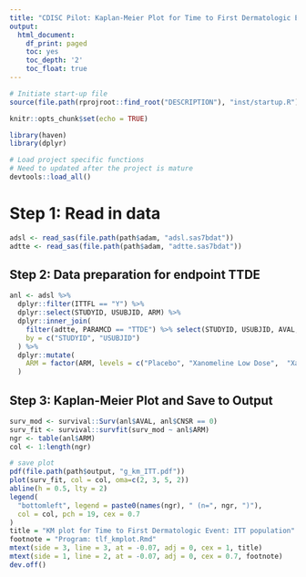 ```yaml
---
title: "CDISC Pilot: Kaplan-Meier Plot for Time to First Dermatologic Event"
output:
  html_document:
    df_print: paged
    toc: yes
    toc_depth: '2'
    toc_float: true
---
```


```r
# Initiate start-up file
source(file.path(rprojroot::find_root("DESCRIPTION"), "inst/startup.R"))
```

```r
knitr::opts_chunk$set(echo = TRUE)

library(haven) 
library(dplyr)

# Load project specific functions
# Need to updated after the project is mature
devtools::load_all() 
```

# Step 1: Read in data

```r
adsl <- read_sas(file.path(path$adam, "adsl.sas7bdat"))
adtte <- read_sas(file.path(path$adam, "adtte.sas7bdat")) 
```

## Step 2: Data preparation for endpoint TTDE
```r
anl <- adsl %>% 
  dplyr::filter(ITTFL == "Y") %>%
  dplyr::select(STUDYID, USUBJID, ARM) %>%
  dplyr::inner_join(
    filter(adtte, PARAMCD == "TTDE") %>% select(STUDYID, USUBJID, AVAL, CNSR),
    by = c("STUDYID", "USUBJID")
  ) %>%
  dplyr::mutate(
    ARM = factor(ARM, levels = c("Placebo", "Xanomeline Low Dose",  "Xanomeline High Dose"))
  )
```

## Step 3: Kaplan-Meier Plot and Save to Output
```r
surv_mod <- survival::Surv(anl$AVAL, anl$CNSR == 0)
surv_fit <- survival::survfit(surv_mod ~ anl$ARM)
ngr <- table(anl$ARM)
col <- 1:length(ngr)

# save plot
pdf(file.path(path$output, "g_km_ITT.pdf"))
plot(surv_fit, col = col, oma=c(2, 3, 5, 2))
abline(h = 0.5, lty = 2)
legend(
  "bottomleft", legend = paste0(names(ngr), " (n=", ngr, ")"), 
  col = col, pch = 19, cex = 0.7
) 
title = "KM plot for Time to First Dermatologic Event: ITT population"
footnote = "Program: tlf_kmplot.Rmd"
mtext(side = 3, line = 3, at = -0.07, adj = 0, cex = 1, title)
mtext(side = 1, line = 2, at = -0.07, adj = 0, cex = 0.7, footnote) 
dev.off()
```





